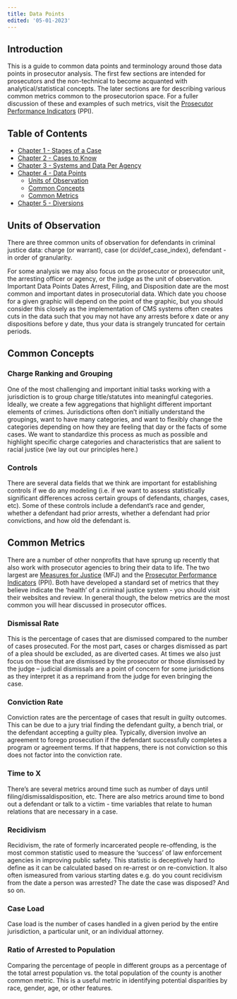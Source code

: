 ```yaml
---
title: Data Points
edited: '05-01-2023'
---
```

<section id ="introduction">

# Introduction
This is a guide to common data points and terminology around those data points in prosecutor analysis. The first few sections are intended for prosecutors and the non-technical to become acquanted with analytical/statistical concepts. The later sections are for describing various common metrics common to the prosecutorion space. For a fuller discussion of these and examples of such metrics, visit the [Prosecutor Performance Indicators](https://prosecutorialperformanceindicators.org/#indicators) (PPI).
  
 ## Table of Contents
 - [Chapter 1 - Stages of a Case](https://github.com/Justice-Innovation-Lab/prosecutor-analytics/blob/main/starting-out/criminal_justice_explainer/chapter-1.mdx)
 - [Chapter 2 - Cases to Know](https://github.com/Justice-Innovation-Lab/prosecutor-analytics/blob/main/starting-out/criminal_justice_explainer/chapter-2.mdx)
 - [Chapter 3 - Systems and Data Per Agency](https://github.com/Justice-Innovation-Lab/prosecutor-analytics/blob/main/starting-out/criminal_justice_explainer/chapter-3.mdx)
 - [Chapter 4 - Data Points](https://github.com/Justice-Innovation-Lab/prosecutor-analytics/blob/main/starting-out/criminal_justice_explainer/chapter-4.mdx)
    - [Units of Observation](https://github.com/Justice-Innovation-Lab/prosecutor-analytics/blob/main/starting-out/criminal_justice_explainer/chapter-4.mdx#unit-of-observation)
    - [Common Concepts](https://github.com/Justice-Innovation-Lab/prosecutor-analytics/blob/main/starting-out/criminal_justice_explainer/chapter-4.mdx#common-concepts)
    - [Common Metrics](https://github.com/Justice-Innovation-Lab/prosecutor-analytics/blob/main/starting-out/criminal_justice_explainer/chapter-4.mdx#common-metrics)
 - [Chapter 5 - Diversions](https://github.com/Justice-Innovation-Lab/prosecutor-analytics/blob/main/starting-out/criminal_justice_explainer/chapter-5.mdx)
  
</section>


<section id="to-do">

</section>

<section id="unit-of-observation">
  
## Units of Observation
There are three common units of observation for defendants in criminal justice data: charge (or warrant), case (or dci/def_case_index), defendant - in order of granularity. 

For some analysis we may also focus on the prosecutor or prosecutor unit, the arresting officer or agency, or the judge as the unit of observation.
Important Data Points
	Dates
Arrest, Filing, and Disposition date are the most common and important dates in prosecutorial data. Which date you choose for a given graphic will depend on the point of the graphic, but you should consider this closely as the implementation of CMS systems often creates cuts in the data such that you may not have any arrests before x date or any dispositions before y date, thus your data is strangely truncated for certain periods.

</section>

<section id="common-concepts">
  
 ## Common Concepts

### Charge Ranking and Grouping
One of the most challenging and important initial tasks working with a jurisdiction is to group charge title/statutes into meaningful categories. Ideally, we create a few aggregations that highlight different important elements of crimes. Jurisdictions often don’t initially understand the groupings, want to have many categories, and want to flexibly change the categories depending on how they are feeling that day or the facts of some cases. We want to standardize this process as much as possible and highlight specific charge categories and characteristics that are salient to racial justice (we lay out our principles here.)

### Controls
There are several data fields that we think are important for establishing controls if we do any modeling (i.e. if we want to assess statistically significant differences across certain groups of defendants, charges, cases, etc). Some of these controls include a defendant’s race and gender, whether a defendant had prior arrests, whether a defendant had prior convictions, and how old the defendant is.
 </section>

<section id="common-metrics">
  
## Common Metrics
There are a number of other nonprofits that have sprung up recently that also work with prosecutor agencies to bring their data to life. The two largest are [Measures for Justice](https://www.measuresforjustice.org/portal) (MFJ) and the [Prosecutor Performance Indicators](https://prosecutorialperformanceindicators.org/#indicators) (PPI). Both have developed a standard set of metrics that they believe indicate the ‘health’ of a criminal justice system - you should visit their websites and review. In general though, the below metrics are the most common you will hear discussed in prosecutor offices.

### Dismissal Rate
This is the percentage of cases that are dismissed compared to the number of cases prosecuted. For the most part, cases or charges dismissed as part of a plea should be excluded, as are diverted cases. At times we also just focus on those that are dismissed by the prosecutor or those dismissed by the judge – judicial dismissals are a point of concern for some jurisdictions as they interpret it as a reprimand from the judge for even bringing the case.

### Conviction Rate
Conviction rates are the percentage of cases that result in guilty outcomes. This can be due to a jury trial finding the defendant guilty, a bench trial, or the defendant accepting a guilty plea. Typically, diversion involve an agreement to forego prosecution if the defendant successfully completes a program or agreement terms. If that happens, there is not conviction so this does not factor into the conviction rate.

### Time to X
There’s are several metrics around time such as number of days until filing/dismissaldisposition, etc. There are also metrics around time to bond out a defendant or talk to a victim - time variables that relate to human relations that are necessary in a case.
	
### Recidivism
Recidivism, the rate of formerly incarcerated people re-offending, is the most common statistic used to measure the ‘success’ of law enforcement agencies in improving public safety. This statistic is deceptively hard to define as it can be calculated based on re-arrest or on re-conviction. It also often ismeasured from various starting dates e.g. do you count recidivism from the date a person was arrested? The date the case was disposed? And so on.
	
### Case Load
Case load is the number of cases handled in a given period by the entire jurisdiction, a particular unit, or an individual attorney.

### Ratio of Arrested to Population 
Comparing the percentage of people in different groups as a percentage of the total arrest population vs. the total population of the county is another common metric. This is a useful metric in identifying potential disparities by race, gender, age, or other features.
  
  </section>
